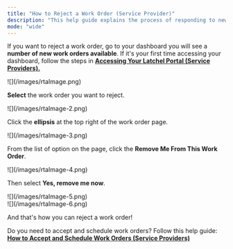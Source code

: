 ```yaml
---
title: "How to Reject a Work Order (Service Provider)"
description: "This help guide explains the process of responding to new work orders once received. When a work order becomes available, you'll receive an SMS message and email notification with a link to the work order details. From there, you can choose **to accept** or **decline** the work order."
mode: "wide"
---
```


If you want to reject a work order, go to your dashboard you will see a **number of new work orders available**. If it's your first time accessing your dashboard, follow the steps in [**Accessing Your Latchel Portal (Service Providers).**](/s/topic/0TO5e000000h9wpGAA/Accessing-your-Latchel-portal)

<Frame>
  ![](/images/rtaImage.png)
</Frame>

**Select** the work order you want to reject.

<Frame>
  ![](/images/rtaImage-2.png)
</Frame>

Click the **ellipsis** at the top right of the work order page.

<Frame>
  ![](/images/rtaImage-3.png)
</Frame>

From the list of option on the page, click the **Remove Me From This Work Order**.

<Frame>
  ![](/images/rtaImage-4.png)
</Frame>

Then select **Yes, remove me now**.

<Frame>
  ![](/images/rtaImage-5.png)
</Frame>

<br />

<Frame>
  ![](/images/rtaImage-6.png)
</Frame>

And that's how you can reject a work order\! 

Do you need to accept and schedule work orders? Follow this help guide: [**How to Accept and Schedule Work Orders (Service Providers)**](/s/topic/0TO5e000000h9wpGAA/How-to-Accept-and-Schedule-Work-Orders)